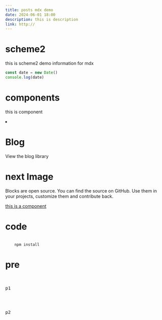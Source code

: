 ```yaml
---
title: posts mdx demo
date: 2024-06-01 18:00
description: this is description
link: http://
---
```


# scheme2

this is scheme2 demo information for mdx

```js
const date = new Date()
console.log(date)
```

# components
this is component

<li>
    <h1>Blog</h1>
    <span className="sr-only">View the blog library</span>
</li>

# next Image
Blocks are open source. You can find the source on GitHub. Use them in your projects, customize them and contribute back.

<a href="/blog">
    this is a component
</a>

# code

<code>
    npm install
</code>

# pre
<pre>
    <p>p1</p>
    <p>p2</p>
</pre>
